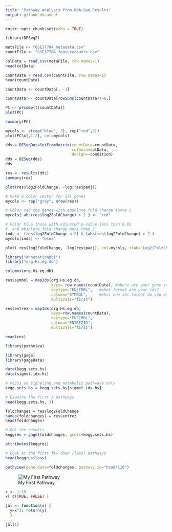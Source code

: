 ```yaml
---
title: "Pathway Analysis from RNA-Seq Results"
output: github_document
---
```


```r
knitr::opts_chunk$set(echo = TRUE)
```

```r
library(DESeq2)

metaFile <- "GSE37704_metadata.csv"
countFile <- "GSE37704_featurecounts.csv"

colData = read.csv(metaFile, row.names=1)
head(colData)
```

```r
countData = read.csv(countFile, row.names=1)
head(countData)
```

```r
countData <- countData[, -1]
```

```r
countData <- countData[rowSums(countData)!=0,]
```

```r
PC <- prcomp(t(countData))
plot(PC)
```

```r
summary(PC)
```

```r
mycols <- c(rep("blue", 3), rep("red",3))
plot(PC$x[,1:2], col=mycols)
```

```r
dds = DESeqDataSetFromMatrix(countData=countData,
                             colData=colData,
                             design=~condition)
dds = DESeq(dds)
dds
```

```r
res <- results(dds)
summary(res)
```

```r
plot(res$log2FoldChange, -log(res$padj))
```

```r
# Make a color vector for all genes
mycols <- rep("gray", nrow(res))

# Color red the genes with absolute fold change above 2
mycols[ abs(res$log2FoldChange) > 2 ] <- "red"

# Color blue those with adjusted p-value less than 0.01
#  and absolute fold change more than 2
inds <- (res$log2FoldChange < 2) & (abs(res$log2FoldChange) > 2 )
mycols[inds] <- "blue"

plot( res$log2FoldChange, -log(res$padj), col=mycols, xlab="Log2(FoldChange)", ylab="-Log(P-value)" )
```

```r
library("AnnotationDbi")
library("org.Hs.eg.db")

columns(org.Hs.eg.db)
```

```r
res$symbol = mapIds(org.Hs.eg.db,
                    keys= row.names(countData), #where are your gene ids?
                    keytype="ENSEMBL",   #what format are your ids?
                    column="SYMBOL",     #what new ids format do you want?
                    multiVals="first")

res$entrez = mapIds(org.Hs.eg.db,
                    keys=row.names(countData),
                    keytype="ENSEMBL",
                    column="ENTREZID",
                    multiVals="first")
```

```r
head(res)
```


```r
library(pathview)

library(gage)
library(gageData)

data(kegg.sets.hs)
data(sigmet.idx.hs)

# Focus on signaling and metabolic pathways only
kegg.sets.hs = kegg.sets.hs[sigmet.idx.hs]

# Examine the first 3 pathways
head(kegg.sets.hs, 3)
```

```r
foldchanges = res$log2FoldChange
names(foldchanges) = res$entrez
head(foldchanges)
```

```r
# Get the results
keggres = gage(foldchanges, gsets=kegg.sets.hs)
```

```r
attributes(keggres)
```

```r
# Look at the first few down (less) pathways
head(keggres$less)
```

```r
pathview(gene.data=foldchanges, pathway.id="hsa04110")
```
![My First Pathway](./hsa04110.pathview.png)

```r
x <- 1:10
x[ c(TRUE, FALSE) ]

```

```r
jal <- function(x) {
  y=x^2; return(y)
  }
```

```r
jal(1)
```

